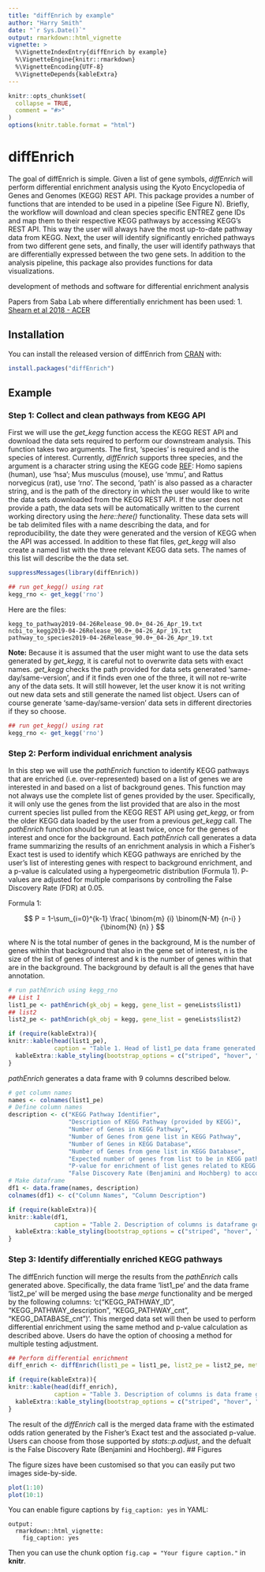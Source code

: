 ```yaml
---
title: "diffEnrich by example"
author: "Harry Smith"
date: "`r Sys.Date()`"
output: rmarkdown::html_vignette
vignette: >
  %\VignetteIndexEntry{diffEnrich by example}
  %\VignetteEngine{knitr::rmarkdown}
  %\VignetteEncoding{UTF-8}
  %\VignetteDepends{kableExtra}
---
```


```r
knitr::opts_chunk$set(
  collapse = TRUE,
  comment = "#>"
)
options(knitr.table.format = "html")
```

# diffEnrich

The goal of diffEnrich is simple. Given a list of gene symbols, *diffEnrich*  will
perform differential enrichment analysis using the Kyoto Encyclopedia of Genes
and Genomes (KEGG) REST API. This package provides a number of functions that are 
intended to be used in a pipeline (See Figure N). Briefly, the workflow will
download and clean species specific ENTREZ gene IDs and map them to their respective
KEGG pathways by accessing KEGG's REST API. This way the user will always have 
the most up-to-date pathway data from KEGG. Next, the user will identify significantly
enriched pathways from two different gene sets, and finally, the user will identify 
pathways that are differentially expressed between the two gene sets. In addition to 
the analysis pipeline, this package also provides functions for data visualizations.


development of methods and software for differential enrichment analysis

Papers from Saba Lab where differentially enrichment has been used:
1. [Shearn et al 2018 - ACER](https://onlinelibrary.wiley.com/doi/full/10.1111/acer.13766)

## Installation

You can install the released version of diffEnrich from [CRAN](https://CRAN.R-project.org) with:

``` r
install.packages("diffEnrich") 
```

## Example

### Step 1: Collect and clean pathways from KEGG API
First we will use the *get_kegg* function access the KEGG REST API and download the data sets required to perform 
our downstream analysis. This function takes two arguments. The first, 'species' is required and is the species of 
interest. Currently, *diffEnrich* supports three species, and the argument is a character string using the KEGG
code [REF](https://www.pnas.org/content/suppl/2008/09/11/0806162105.DCSupplemental/ST1_PDF.pdf): 
Homo sapiens (human), use 'hsa'; Mus musculus (mouse), use 'mmu', and Rattus norvegicus (rat), use 'rno'. The second,
'path' is also passed as a character string, and is the path of the directory in which the user would like to
write the data sets downloaded from the KEGG REST API. If the user does not provide a path, the data sets will 
be automatically written to the current working directory using the *here::here()* functionality. These data 
sets will be tab delimited files with a name describing the data, and for reproducibility, the date they were generated
and the version of KEGG when the API was accessed. In addition to these flat files, *get_kegg* will also
create a named list with the three relevant KEGG data sets. The names of this list will describe the the data set.


```r
suppressMessages(library(diffEnrich))

## run get_kegg() using rat
kegg_rno <- get_kegg('rno')
```

Here are the files:
 
    kegg_to_pathway2019-04-26Release_90.0+_04-26_Apr_19.txt
    ncbi_to_kegg2019-04-26Release_90.0+_04-26_Apr_19.txt
    pathway_to_species2019-04-26Release_90.0+_04-26_Apr_19.txt

**Note:** Because it is assumed that the user might want to use the data sets generated by *get_kegg*, it is careful not to
overwrite data sets with exact names. *get_kegg* checks the path provided for data sets generated 'same-day/same-version', 
and if it finds even one of the three, it will not re-write any of the data sets. It will still however, let the user know
it is not writing out new data sets and still generate the named list object. Users can of course generate 'same-day/same-version'
data sets in different directories if they so choose.

```r
## run get_kegg() using rat
kegg_rno <- get_kegg('rno')
```

### Step 2: Perform individual enrichment analysis

In this step we will use the *pathEnrich* function to identify KEGG pathways that are enriched (i.e. over-represented) based on a list of genes we
are interested in and based on a list of background genes. This function may not always use the complete list of genes provided 
by the user. Specifically, it will only use the genes from the list provided that are also in
the most current species list pulled from the KEGG REST API using *get_kegg*, or from the older KEGG data loaded by the user from a 
previous *get_kegg* call. The *pathEnrich* function should be run at least twice, once for the genes of interest and once for the background.
Each *pathEnrich* call generates a data frame summarizing the results of an enrichment analysis in which a Fisher's
Exact test is used to identify which KEGG pathways are enriched by the user's list of interesting genes with respect to background
enrichment, and a p-value is calculated using a hypergeometric distribution (Formula 1). P-values are adjusted for multiple comparisons by controlling the False Discovery Rate (FDR) at 0.05.

Formula 1:

$$ P = 1-\sum_{i=0}^{k-1} \frac{ \binom{m} {i} \binom{N-M} {n-i} } {\binom{N} {n} } $$

where N is the total number of genes in the background, M is the number of genes within that background that also in the gene set of interest, n is the size of the list of genes of interest and k is the number of genes within that are in the background. The background by default is all the genes that have annotation. 
 
```r
# run pathEnrich using kegg_rno
## List 1
list1_pe <- pathEnrich(gk_obj = kegg, gene_list = geneLists$list1)
## list2
list2_pe <- pathEnrich(gk_obj = kegg, gene_list = geneLists$list2)
```

```r
if (require(kableExtra)){
knitr::kable(head(list1_pe),
             caption = "Table 1. Head of list1_pe data frame generated using pathEnrich", row.names = FALSE) %>%
  kableExtra::kable_styling(bootstrap_options = c("striped", "hover", "condensed"), full_width = T)
}
```

*pathEnrich* generates a data frame with 9 columns described below.

```r
# get column names
names <- colnames(list1_pe)
# Define column names
description <- c("KEGG Pathway Identifier",
                 "Description of KEGG Pathway (provided by KEGG)",
                 "Number of Genes in KEGG Pathway",
                 "Number of Genes from gene list in KEGG Pathway",
                 "Number of Genes in KEGG Database",
                 "Number of Genes from gene list in KEGG Database",
                 "Expected number of genes from list to be in KEGG pathway by chance (i.e., not enriched)",
                 "P-value for enrichment of list genes related to KEGG pathway",
                 "False Discovery Rate (Benjamini and Hochberg) to account for multiple testing across KEGG pathways")
# Make dataframe
df1 <- data.frame(names, description)
colnames(df1) <- c("Column Names", "Column Description")
```

```r
if (require(kableExtra)){
knitr::kable(df1,
             caption = "Table 2. Description of columns is dataframe generated by pathEnrich", row.names = FALSE) %>%
  kableExtra::kable_styling(bootstrap_options = c("striped", "hover", "condensed"), full_width = F)
}
```

### Step 3: Identify differentially enriched KEGG pathways

The diffEnrich function will merge the results from the *pathEnrich* calls generated above. Specifically, the data frame
'list1_pe' and the data frame 'list2_pe' will be merged using the base *merge* functionality and be merged by the following columns:
'c("KEGG_PATHWAY_ID", "KEGG_PATHWAY_description", "KEGG_PATHWAY_cnt", "KEGG_DATABASE_cnt")'. This merged data set will then be used to perform differential enrichment using the same method and p-value calculation as described above. Users do have the option of choosing a method 
for multiple testing adjustment. 

```r
## Perform differential enrichment
diff_enrich <- diffEnrich(list1_pe = list1_pe, list2_pe = list2_pe, method = 'none')
```

```r
if (require(kableExtra)){
knitr::kable(head(diff_enrich),
             caption = "Table 3. Description of columns is data frame generated by diffEnrich", row.names = FALSE) %>%
  kableExtra::kable_styling(bootstrap_options = c("striped", "hover", "condensed"), full_width = F)
}
```

The result of the *diffEnrich* call is the merged data frame with the estimated odds ration generated by the Fisher's Exact test 
and the associated p-value. Users can choose from those supported by *stats::p.adjust*, and the defualt is the False Discovery Rate (Benjamini and Hochberg).
## Figures

The figure sizes have been customised so that you can easily put two images side-by-side. 

```r
plot(1:10)
plot(10:1)
```

You can enable figure captions by `fig_caption: yes` in YAML:

    output:
      rmarkdown::html_vignette:
        fig_caption: yes

Then you can use the chunk option `fig.cap = "Your figure caption."` in **knitr**.


